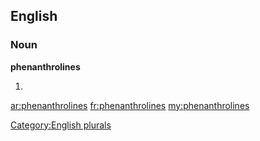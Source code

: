 ==English==

===Noun===
'''phenanthrolines'''

# {{plural of|[[phenanthroline]]}}

[[Category:English plurals]]

[[ar:phenanthrolines]]
[[fr:phenanthrolines]]
[[my:phenanthrolines]]